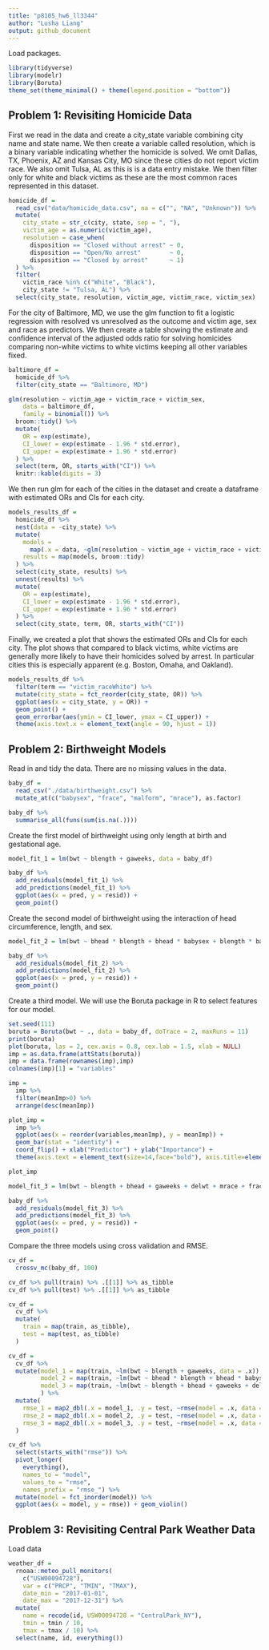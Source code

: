 ```yaml
---
title: "p8105_hw6_ll3344"
author: "Lusha Liang"
output: github_document
---
```


Load packages.
```r
library(tidyverse)
library(modelr)
library(Boruta)
theme_set(theme_minimal() + theme(legend.position = "bottom"))
```

## Problem 1: Revisiting Homicide Data 

First we read in the data and create a city_state variable combining city name and state name. We then create a variable called resolution, which is a binary variable indicating whether the homicide is solved. We omit Dallas, TX, Phoenix, AZ and Kansas City, MO since these cities do not report victim race. We also omit Tulsa, AL as this is is a data entry mistake. We then filter only for white and black victims as these are the most common races represented in this dataset. 

```r
homicide_df = 
  read_csv("data/homicide_data.csv", na = c("", "NA", "Unknown")) %>% 
  mutate(
    city_state = str_c(city, state, sep = ", "),
    victim_age = as.numeric(victim_age),
    resolution = case_when(
      disposition == "Closed without arrest" ~ 0,
      disposition == "Open/No arrest"        ~ 0,
      disposition == "Closed by arrest"      ~ 1)
  ) %>% 
  filter(
    victim_race %in% c("White", "Black"),
    city_state != "Tulsa, AL") %>% 
  select(city_state, resolution, victim_age, victim_race, victim_sex)
```

For the city of Baltimore, MD, we use the glm function to fit a logistic regression with resolved vs unresolved as the outcome and victim age, sex and race as predictors. We then create a table showing the estimate and confidence interval of the adjusted odds ratio for solving homicides comparing non-white victims to white victims keeping all other variables fixed.

```r
baltimore_df =
  homicide_df %>% 
  filter(city_state == "Baltimore, MD")

glm(resolution ~ victim_age + victim_race + victim_sex, 
    data = baltimore_df,
    family = binomial()) %>% 
  broom::tidy() %>% 
  mutate(
    OR = exp(estimate),
    CI_lower = exp(estimate - 1.96 * std.error),
    CI_upper = exp(estimate + 1.96 * std.error)
  ) %>% 
  select(term, OR, starts_with("CI")) %>% 
  knitr::kable(digits = 3)
```

We then run glm for each of the cities in the dataset and create a dataframe with estimated ORs and CIs for each city.

```r
models_results_df = 
  homicide_df %>% 
  nest(data = -city_state) %>% 
  mutate(
    models = 
      map(.x = data, ~glm(resolution ~ victim_age + victim_race + victim_sex, data = .x, family = binomial())),
    results = map(models, broom::tidy)
  ) %>% 
  select(city_state, results) %>% 
  unnest(results) %>% 
  mutate(
    OR = exp(estimate),
    CI_lower = exp(estimate - 1.96 * std.error),
    CI_upper = exp(estimate + 1.96 * std.error)
  ) %>% 
  select(city_state, term, OR, starts_with("CI")) 
```

Finally, we created a plot that shows the estimated ORs and CIs for each city. The plot shows that compared to black victims, white victims are generally more likely to have their homicides solved by arrest. In particular cities this is especially apparent (e.g. Boston, Omaha, and Oakland). 

```r
models_results_df %>% 
  filter(term == "victim_raceWhite") %>% 
  mutate(city_state = fct_reorder(city_state, OR)) %>% 
  ggplot(aes(x = city_state, y = OR)) + 
  geom_point() + 
  geom_errorbar(aes(ymin = CI_lower, ymax = CI_upper)) + 
  theme(axis.text.x = element_text(angle = 90, hjust = 1))
```

## Problem 2: Birthweight Models

Read in and tidy the data. There are no missing values in the data. 

```r
baby_df = 
  read_csv("./data/birthweight.csv") %>%
  mutate_at(c("babysex", "frace", "malform", "mrace"), as.factor)

baby_df %>%
  summarise_all(funs(sum(is.na(.))))
```

Create the first model of birthweight using only length at birth and gestational age. 

```r
model_fit_1 = lm(bwt ~ blength + gaweeks, data = baby_df)

baby_df %>% 
  add_residuals(model_fit_1) %>% 
  add_predictions(model_fit_1) %>%
  ggplot(aes(x = pred, y = resid)) + 
  geom_point()
```

Create the second model of birthweight using the interaction of head circumference, length, and sex. 

```r
model_fit_2 = lm(bwt ~ bhead * blength + bhead * babysex + blength * babysex + bhead * blength * babysex, data = baby_df)

baby_df %>% 
  add_residuals(model_fit_2) %>% 
  add_predictions(model_fit_2) %>%
  ggplot(aes(x = pred, y = resid)) + 
  geom_point()
```

Create a third model. We will use the Boruta package in R to select features for our model. 

```r
set.seed(111)
boruta = Boruta(bwt ~ ., data = baby_df, doTrace = 2, maxRuns = 11)
print(boruta)
plot(boruta, las = 2, cex.axis = 0.8, cex.lab = 1.5, xlab = NULL)
imp = as.data.frame(attStats(boruta))
imp = data.frame(rownames(imp),imp)
colnames(imp)[1] = "variables"

imp = 
  imp %>% 
  filter(meanImp>0) %>% 
  arrange(desc(meanImp))

plot_imp = 
  imp %>% 
  ggplot(aes(x = reorder(variables,meanImp), y = meanImp)) + 
  geom_bar(stat = "identity") + 
  coord_flip() + xlab("Predictor") + ylab("Importance") +
  theme(axis.text = element_text(size=14,face="bold"), axis.title=element_text(size=18,face="bold"))

plot_imp

model_fit_3 = lm(bwt ~ blength + bhead + gaweeks + delwt + mrace + frace + wtgain + ppwt + smoken + mheight + momage + fincome, data = baby_df) 

baby_df %>% 
  add_residuals(model_fit_3) %>% 
  add_predictions(model_fit_3) %>%
  ggplot(aes(x = pred, y = resid)) + 
  geom_point()
```

Compare the three models using cross validation and RMSE.
```r
cv_df = 
  crossv_mc(baby_df, 100) 

cv_df %>% pull(train) %>% .[[1]] %>% as_tibble
cv_df %>% pull(test) %>% .[[1]] %>% as_tibble

cv_df = 
  cv_df %>%
  mutate(
    train = map(train, as_tibble),
    test = map(test, as_tibble)
  )

cv_df = 
  cv_df %>%
  mutate(model_1 = map(train, ~lm(bwt ~ blength + gaweeks, data = .x)),
         model_2 = map(train, ~lm(bwt ~ bhead * blength + bhead * babysex + blength * babysex + bhead * blength * babysex, data = .x)),
         model_3 = map(train, ~lm(bwt ~ blength + bhead + gaweeks + delwt + mrace + frace + wtgain + ppwt + smoken + mheight + momage + fincome, data = .x))
         ) %>%
  mutate(
    rmse_1 = map2_dbl(.x = model_1, .y = test, ~rmse(model = .x, data = .y)),
    rmse_2 = map2_dbl(.x = model_2, .y = test, ~rmse(model = .x, data = .y)),
    rmse_3 = map2_dbl(.x = model_3, .y = test, ~rmse(model = .x, data = .y))
  )

cv_df %>% 
  select(starts_with("rmse")) %>% 
  pivot_longer(
    everything(),
    names_to = "model", 
    values_to = "rmse",
    names_prefix = "rmse_") %>% 
  mutate(model = fct_inorder(model)) %>% 
  ggplot(aes(x = model, y = rmse)) + geom_violin()
```

## Problem 3: Revisiting Central Park Weather Data 

Load data

```r
weather_df = 
  rnoaa::meteo_pull_monitors(
    c("USW00094728"),
    var = c("PRCP", "TMIN", "TMAX"), 
    date_min = "2017-01-01",
    date_max = "2017-12-31") %>%
  mutate(
    name = recode(id, USW00094728 = "CentralPark_NY"),
    tmin = tmin / 10,
    tmax = tmax / 10) %>%
  select(name, id, everything())
```

